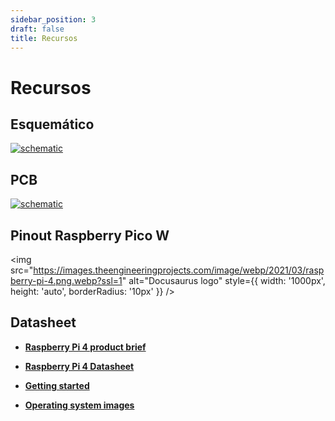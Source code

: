 ```yaml
---
sidebar_position: 3
draft: false
title: Recursos
---
```


# Recursos

## Esquemático


[![schematic](/mod/m11/Schematic_M11.svg)](/mod/m11/Schematic_M11.svg)

## PCB
[![schematic](/mod/m11/PCB_PCB_M11.svg)](/mod/m11/PCB_PCB_M11.svg)


## Pinout Raspberry Pico W

<img 
  src="https://images.theengineeringprojects.com/image/webp/2021/03/raspberry-pi-4.png.webp?ssl=1" 
  alt="Docusaurus logo" 
  style={{
    width: '1000px',
    height: 'auto',
    borderRadius: '10px'
  }}
/>



## Datasheet

- [**Raspberry Pi 4 product brief** ](https://datasheets.raspberrypi.com/rpi4/raspberry-pi-4-product-brief.pdf)

- [**Raspberry Pi 4 Datasheet**](https://datasheets.raspberrypi.com/rpi4/raspberry-pi-4-datasheet.pdf)

- [**Getting started**](https://www.raspberrypi.com/documentation/computers/getting-started.html)

- [**Operating system images**](https://www.raspberrypi.com/software/operating-systems/)
